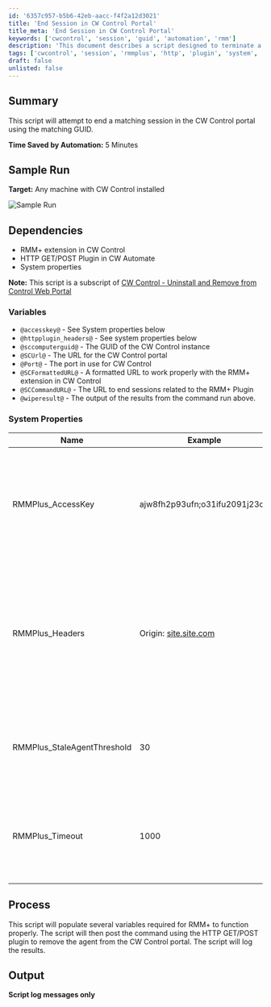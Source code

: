 ```yaml
---
id: '6357c957-b5b6-42eb-aacc-f4f2a12d3021'
title: 'End Session in CW Control Portal'
title_meta: 'End Session in CW Control Portal'
keywords: ['cwcontrol', 'session', 'guid', 'automation', 'rmm']
description: 'This document describes a script designed to terminate a matching session in the CW Control portal using the provided GUID. The script outlines the necessary dependencies, system properties, and the overall process for executing the command, including logging the results for review.'
tags: ['cwcontrol', 'session', 'rmmplus', 'http', 'plugin', 'system', 'variables']
draft: false
unlisted: false
---
```

## Summary

This script will attempt to end a matching session in the CW Control portal using the matching GUID.

**Time Saved by Automation:** 5 Minutes

## Sample Run

**Target:** Any machine with CW Control installed

![Sample Run](../../../static/img/ScreenConnect---End-Session-Command-RMM+/image_1.png)

## Dependencies

- RMM+ extension in CW Control
- HTTP GET/POST Plugin in CW Automate
- System properties

**Note:** This script is a subscript of [CW Control - Uninstall and Remove from Control Web Portal](https://proval.itglue.com/DOC-5078775-7770031)

### Variables

- `@accesskey@` - See System properties below
- `@httpplugin_headers@` - See system properties below
- `@sccomputerguid@` - The GUID of the CW Control instance
- `@SCUrl@` - The URL for the CW Control portal
- `@Port@` - The port in use for CW Control
- `@SCFormattedURL@` - A formatted URL to work properly with the RMM+ extension in CW Control
- `@SCCommandURL@` - The URL to end sessions related to the RMM+ Plugin
- `@wiperesult@` - The output of the results from the command run above.

### System Properties

| Name                         | Example                               | Required | Description                                                                                                   |
|------------------------------|---------------------------------------|----------|---------------------------------------------------------------------------------------------------------------|
| RMMPlus_AccessKey           | ajw8fh2p93ufn;o31ifu2091j23oif      | True     | This is the key setup in the CW Control RMM+ Plugin so Automate can reach out to gain access to the API.    |
| RMMPlus_Headers             | Origin: [site.site.com](http://site.site.com/) | True     | This is the URL (without http/https) for the CW Control server. This value needs to match the value in the RMM+ Plugin configuration in CW Control. |
| RMMPlus_StaleAgentThreshold  | 30                                    | True     | The number of days to indicate what a "stale" agent is to the scripts. 30 is the default.                   |
| RMMPlus_Timeout             | 1000                                  | True     | The default timeout for commands runs via RMM+ through Automate. 1000 is the default.                       |

## Process

This script will populate several variables required for RMM+ to function properly. The script will then post the command using the HTTP GET/POST plugin to remove the agent from the CW Control portal. The script will log the results.

## Output

**Script log messages only**












